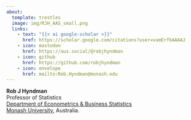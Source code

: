 ```yaml
---
about:
  template: trestles
  image: img/RJH_AAS_small.png
  links:
    - text: "{{< ai google-scholar >}}"
      href: https://scholar.google.com/citations?user=vamErfkAAAAJ
    - icon: mastodon
      href: https://aus.social/@robjhyndman
    - icon: github
      href: https://github.com/robjhyndman
    - icon: envelope
      href: mailto:Rob.Hyndman@monash.edu
---
```


<div class="about-link-text">
**Rob&nbsp;J&nbsp;Hyndman**<br>
Professor of Statistics<br>
[Department of Econometrics & Business Statistics](https://monash.edu/business/ebs)<br>
[Monash University](https://monash.edu), Australia.
</div>
